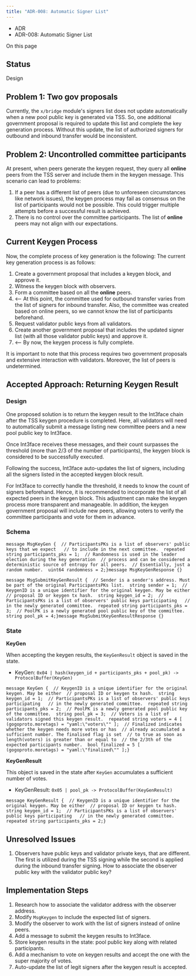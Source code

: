 ```yaml
---
title: "ADR-008: Automatic Signer List"
---
```


* ADR
* ADR-008: Automatic Signer List

On this page

## Status[​](#status "Direct link to Status")

Design

## Problem 1: Two gov proposals[​](#problem-1-two-gov-proposals "Direct link to Problem 1: Two gov proposals")

Currently, the `x/bridge` module's signers list does not update automatically when a new pool public key is generated via TSS. So, one additional government proposal is required to update this list and complete the key generation process. Without this update, the list of authorized signers for outbound and inbound transfer would be inconsistent.

## Problem 2: Uncontrolled committee participants[​](#problem-2-uncontrolled-committee-participants "Direct link to Problem 2: Uncontrolled committee participants")

At present, when peers generate the keygen request, they query all **online** peers from the TSS server and include them in the keygen message. This scenario can lead to problems:

1. If a peer has a different list of peers (due to unforeseen circumstances like network issues), the keygen process may fail as consensus on the list of participants would not be possible. This could trigger multiple attempts before a successful result is achieved.
2. There is no control over the committee participants. The list of **online** peers may not align with our expectations.

## Current Keygen Process[​](#current-keygen-process "Direct link to Current Keygen Process")

Now, the complete process of key generation is the following: The current key generation process is as follows:

1. Create a government proposal that includes a keygen block, and approve it.
2. Witness the keygen block with observers.
3. Form a committee based on all the **online** peers.
4. \<-- At this point, the committee used for outbound transfer varies from the list of signers for inbound transfer. Also, the committee was created based on online peers, so we cannot know the list of participants beforehand.
5. Request validator public keys from all validators.
6. Create another government proposal that includes the updated signer list (with all those validator public keys) and approve it.
7. \<-- By now, the keygen process is fully complete.

It is important to note that this process requires two government proposals and extensive interaction with validators. Moreover, the list of peers is undetermined.

## Accepted Approach: Returning Keygen Result[​](#accepted-approach-returning-keygen-result "Direct link to Accepted Approach: Returning Keygen Result")

### Design[​](#design "Direct link to Design")

One proposed solution is to return the keygen result to the Int3face chain after the TSS keygen procedure is completed. Here, all validators will need to automatically submit a message listing new committee peers and a new pool public key to Int3face.

Once Int3face receives these messages, and their count surpasses the threshold (more than 2/3 of the number of participants), the keygen block is considered to be successfully executed.

Following the success, Int3face auto-updates the list of signers, including all the signers listed in the accepted keygen block result.

For Int3face to correctly handle the threshold, it needs to know the count of signers beforehand. Hence, it is recommended to incorporate the list of all expected peers in the keygen block. This adjustment can make the keygen process more transparent and manageable. In addition, the keygen government proposal will include new peers, allowing voters to verify the committee participants and vote for them in advance.

### Schema[​](#schema "Direct link to Schema")

```
message MsgKeyGen {  // ParticipantsPKs is a list of observers' public keys that we expect   // to include in the next committee.  repeated string participants_pks = 1;  // Randomness is used in the leader election during the key generation  // process and can be considered a deterministic source of entropy for all peers.  // Essentially, just a random number.  uint64 randomness = 2;}message MsgKeyGenResponse {}
```

```
message MsgSubmitKeyGenResult {  // Sender is a sender's address. Must be part of the original ParticipantsPKs list.  string sender = 1;  // KeygenID is a unique identifier for the original keygen. May be either  // proposal ID or keygen tx hash.  string keygen_id = 2;  // ParticipantsPKs is a list of observers' public keys participating   // in the newly generated committee.  repeated string participants_pks = 3;  // PoolPK is a newly generated pool public key of the committee.  string pool_pk = 4;}message MsgSubmitKeyGenResultResponse {}
```

### State[​](#state "Direct link to State")

**KeyGen**

When accepting the keygen results, the `KeyGenResult` object is saved in the state.

* KeyGen: `0x04 | hash(keygen_id + participants_pks + pool_pk) -> ProtocolBuffer(KeyGen)`

```
message KeyGen {  // KeygenID is a unique identifier for the original keygen. May be either  // proposal ID or keygen tx hash.  string keygen_id = 1;  // ParticipantsPKs is a list of observers' public keys participating   // in the newly generated committee.  repeated string participants_pks = 2;  // PoolPK is a newly generated pool public key of the committee.  string pool_pk = 3;  // Voters is a list of validators signed this keygen result.  repeated string voters = 4 [ (gogoproto.moretags) = "yaml:\"voters\"" ];  // Finalized indicates whether the keygen needs more votes or has  // already accumulated a sufficient number. The finalised flag is set  // to true as soon as length(voters) is greater than or equal to  // the 2/3th of the expected participants number.  bool finalized = 5 [ (gogoproto.moretags) = "yaml:\"finalized\"" ];}
```

**KeyGenResult**

This object is saved in the state after `KeyGen` accumulates a sufficient number of votes.

* KeyGenResult: `0x05 | pool_pk -> ProtocolBuffer(KeyGenResult)`

```
message KeyGenResult {  // KeygenID is a unique identifier for the original keygen. May be either  // proposal ID or keygen tx hash.  string keygen_id = 1;  // ParticipantsPKs is a list of observers' public keys participating   // in the newly generated committee.  repeated string participants_pks = 2;}
```

## Unresolved Issues[​](#unresolved-issues "Direct link to Unresolved Issues")

1. Observers have public keys and validator private keys, that are different. The first is utilized during the TSS signing while the second is applied during the inbound transfer signing. How to associate the observer public key with the validator public key?

## Implementation Steps[​](#implementation-steps "Direct link to Implementation Steps")

1. Research how to associate the validator address with the observer address.
2. Modify `MsgKeygen` to include the expected list of signers.
3. Modify the observer to work with the list of signers instead of online peers.
4. Add a message to submit the keygen results to Int3face.
5. Store keygen results in the state: pool public key along with related participants.
6. Add a mechanism to vote on keygen results and accept the one with the super majority of votes.
7. Auto-update the list of legit signers after the keygen result is accepted.
